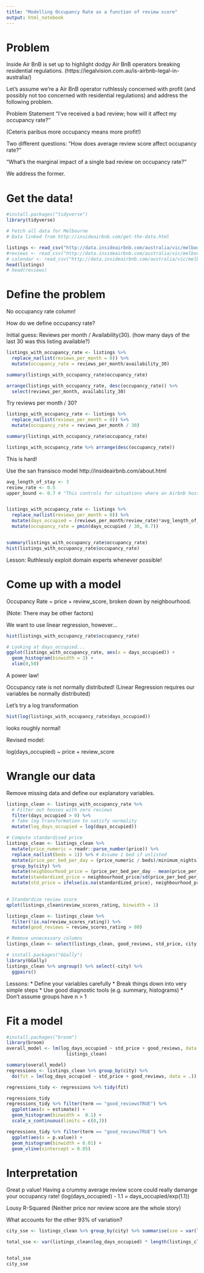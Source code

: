 ```yaml
---
title: "Modelling Occupancy Rate as a function of review score"
output: html_notebook
---
```


# Problem

Inside Air BnB is set up to highlight dodgy Air BnB operators breaking
 residential regulations. (https://legalvision.com.au/is-airbnb-legal-in-australia/)
 
Let's assume we're a Air BnB operator ruthlessly concerned with profit (and possibly not too concerned with residential regulations) and address the following problem.

Problem Statement
"I’ve received a bad review; how will it affect my occupancy rate?"

(Ceteris paribus more occupancy means more profit!)

Two different questions:
"How does average review score affect occupancy rate?"

"What's the marginal impact of a single bad review on occupancy rate?" 

We address the former.

# Get the data!

```r
#install.packages("tidyverse")
library(tidyverse)

# Fetch all data for Melbourne
# Data linked from http://insideairbnb.com/get-the-data.html

listings <- read_csv("http://data.insideairbnb.com/australia/vic/melbourne/2017-04-03/data/listings.csv.gz")
#reviews <- read_csv("http://data.insideairbnb.com/australia/vic/melbourne/2017-04-03/data/reviews.csv.gz")
# calendar <- read_csv("http://data.insideairbnb.com/australia/vic/melbourne/2017-04-03/data/calendar.csv.gz")
head(listings)
# head(reviews)
```



# Define the problem
No occupancy rate column!

How do we define occupancy rate?


Initial guess: Reviews per month / Availability(30). 
(how many days of the last 30 was this listing available?) 

```r
listings_with_occupancy_rate <- listings %>% 
  replace_na(list(reviews_per_month = 0)) %>%
  mutate(occupancy_rate = reviews_per_month/availability_30)

summary(listings_with_occupancy_rate$occupancy_rate)

arrange(listings_with_occupancy_rate, desc(occupancy_rate)) %>% 
  select(reviews_per_month, availability_30)
```

Try reviews per month / 30?

```r
listings_with_occupancy_rate <- listings %>% 
  replace_na(list(reviews_per_month = 0)) %>%
  mutate(occupancy_rate = reviews_per_month / 30)

summary(listings_with_occupancy_rate$occupancy_rate)

listings_with_occupancy_rate %>% arrange(desc(occupancy_rate))
```

This is hard! 

Use the san fransisco model http://insideairbnb.com/about.html

```r
avg_length_of_stay <- 3
review_rate <- 0.5
upper_bound <- 0.7 # "This controls for situations where an Airbnb host might change their minimum nights during the high season, without the review data having a chance to catch up; or for a listing with a very high review rate."


listings_with_occupancy_rate <- listings %>% 
  replace_na(list(reviews_per_month = 0)) %>%
  mutate(days_occupied = (reviews_per_month/review_rate)*avg_length_of_stay) %>%
  mutate(occupancy_rate = pmin(days_occupied / 30, 0.7))


summary(listings_with_occupancy_rate$occupancy_rate)
hist(listings_with_occupancy_rate$occupancy_rate)
```


Lesson: Ruthlessly exploit domain experts whenever possible!


# Come up with a model

Occupancy Rate ~ price + review_score, broken down by neighbourhood.

(Note: There may be other factors)


We want to use linear regression, however...
```r
hist(listings_with_occupancy_rate$occupancy_rate)

# Looking at days_occupied...
ggplot(listings_with_occupancy_rate, aes(x = days_occupied)) +
  geom_histogram(binwidth = 3) +
  xlim(0,50)
```

A power law!

Occupancy rate is not normally distributed! 
(Linear Regression requires our variables be normally distributed)

Let's try a log transformation

```r
hist(log(listings_with_occupancy_rate$days_occupied))
```

looks roughly normal!

Revised model:

log(days_occupied) ~ price + review_score

# Wrangle our data


Remove missing data and define our explanatory variables.
```r
listings_clean <- listings_with_occupancy_rate %>% 
  # Filter out houses with zero reviews
  filter(days_occupied > 0) %>%
  # Take log transformation to satisfy normality
  mutate(log_days_occupied = log(days_occupied))

# Compute standardised price
listings_clean <- listings_clean %>%
  mutate(price_numeric = readr::parse_number(price)) %>%
  replace_na(list(beds = 1)) %>% # Assume 1 bed if unlisted 
  mutate(price_per_bed_per_day = (price_numeric / beds)/minimum_nights) %>%
  group_by(city) %>%
  mutate(neighbourhood_price = (price_per_bed_per_day - mean(price_per_bed_per_day))) %>%
  mutate(standardized_price = neighbourhood_price/sd(price_per_bed_per_day)) %>%
  mutate(std_price = ifelse(is.na(standardized_price), neighbourhood_price, standardized_price)) # handle the case where n = 1
 

# Standardize review score 
qplot(listings_clean$review_scores_rating, binwidth = 1)

listings_clean <- listings_clean %>%
  filter(!is.na(review_scores_rating)) %>%
  mutate(good_reviews = review_scores_rating > 80)

# Remove unnecessary columns
listings_clean <- select(listings_clean, good_reviews, std_price, city, log_days_occupied) %>% ungroup()
```


```r
# install.packages("GGally")
library(GGally)
listings_clean %>% ungroup() %>% select(-city) %>%
  ggpairs()

```

Lessons:
* Define your variables carefully
* Break things down into very simple steps
* Use good diagnostic tools (e.g. summary, histograms)
* Don't assume groups have n > 1


# Fit a model
```r
#install.packages("broom")
library(broom)
overall_model <- lm(log_days_occupied ~ std_price + good_reviews, data = 
                      listings_clean)

summary(overall_model)
regressions <- listings_clean %>% group_by(city) %>%
  do(fit = lm(log_days_occupied ~ std_price + good_reviews, data = .))

regressions_tidy <- regressions %>% tidy(fit)

regressions_tidy
regressions_tidy %>% filter(term == "good_reviewsTRUE") %>%
  ggplot(aes(x = estimate)) + 
  geom_histogram(binwidth =  0.1) + 
  scale_x_continuous(limits = c(0,3))

regressions_tidy %>% filter(term == "good_reviewsTRUE") %>%
  ggplot(aes(x = p.value)) +
  geom_histogram(binwidth = 0.01) +
  geom_vline(xintercept = 0.05)
```
# Interpretation

Great p value!
Having a crummy average review score could really damange your occupancy rate!
 (log(days_occupied) - 1.1 = days_occupied/exp(1.1))

Lousy R-Squared (Neither price nor review score are the whole story)

What accounts for the other 93% of variation?


```r
city_sse <- listings_clean %>% group_by(city) %>% summarise(sse = var(log_days_occupied) * n()) %>% summarise(sse = sum(sse,na.rm=T)) %>% pull(sse)

total_sse <- var(listings_clean$log_days_occupied) * length(listings_clean$log_days_occupied)


total_sse
city_sse
```